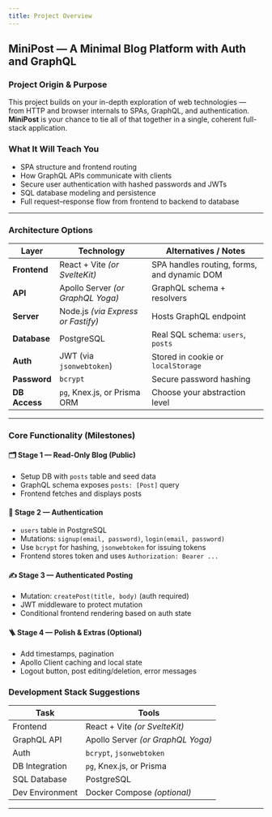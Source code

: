 ```yaml
---
title: Project Overview
---
```


## MiniPost — A Minimal Blog Platform with Auth and GraphQL

### Project Origin & Purpose

This project builds on your in-depth exploration of web technologies — from HTTP and browser internals to SPAs, GraphQL, and authentication. **MiniPost** is your chance to tie all of that together in a single, coherent full-stack application.


### What It Will Teach You

* SPA structure and frontend routing
* How GraphQL APIs communicate with clients
* Secure user authentication with hashed passwords and JWTs
* SQL database modeling and persistence
* Full request–response flow from frontend to backend to database

---

### Architecture Options

| Layer         | Technology                         | Alternatives / Notes                        |
| ------------- | ---------------------------------- | ------------------------------------------- |
| **Frontend**  | React + Vite *(or SvelteKit)*      | SPA handles routing, forms, and dynamic DOM |
| **API**       | Apollo Server *(or GraphQL Yoga)*  | GraphQL schema + resolvers                  |
| **Server**    | Node.js *(via Express or Fastify)* | Hosts GraphQL endpoint                      |
| **Database**  | PostgreSQL                         | Real SQL schema: `users`, `posts`           |
| **Auth**      | JWT (via `jsonwebtoken`)           | Stored in cookie or `localStorage`          |
| **Password**  | `bcrypt`                           | Secure password hashing                     |
| **DB Access** | `pg`, Knex.js, or Prisma ORM       | Choose your abstraction level               |

---

### Core Functionality (Milestones)

#### 🗂 Stage 1 — Read-Only Blog (Public)

* Setup DB with `posts` table and seed data
* GraphQL schema exposes `posts: [Post]` query
* Frontend fetches and displays posts

#### 🔐 Stage 2 — Authentication

* `users` table in PostgreSQL
* Mutations: `signup(email, password)`, `login(email, password)`
* Use `bcrypt` for hashing, `jsonwebtoken` for issuing tokens
* Frontend stores token and uses `Authorization: Bearer ...`

#### ✍️ Stage 3 — Authenticated Posting

* Mutation: `createPost(title, body)` (auth required)
* JWT middleware to protect mutation
* Conditional frontend rendering based on auth state

#### 🪜 Stage 4 — Polish & Extras (Optional)

* Add timestamps, pagination
* Apollo Client caching and local state
* Logout button, post editing/deletion, error messages


### Development Stack Suggestions

| Task            | Tools                             |
| --------------- | --------------------------------- |
| Frontend        | React + Vite *(or SvelteKit)*     |
| GraphQL API     | Apollo Server *(or GraphQL Yoga)* |
| Auth            | `bcrypt`, `jsonwebtoken`          |
| DB Integration  | `pg`, Knex.js, or Prisma          |
| SQL Database    | PostgreSQL                        |
| Dev Environment | Docker Compose *(optional)*       |

---
